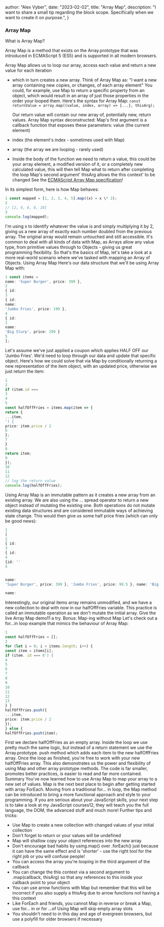 
  author: "Alex Vyber",
  date: "2023-02-02",
  title: "Array Map",
  description:
    "I want to share a small tip regarding the block scope. Specifically when we want to create it on purpose.",
}


### Array Map

What is Array Map?

Array Map is a method that exists on the Array.prototype that was introduced in ECMAScript 5 (ES5) and is supported in
all modern browsers.

Array Map allows us to loop our array, access each value and return a new value for each iteration

- which in turn creates a new array. Think of Array Map as: "I want a new array containing new copies, or changes, of
  each array element" You could, for example, use Map to return a specific property from an object, which would result
  in an array of just those properties in the order your looped them. Here's the syntax for Array Map:
  `const returnValue = array.map((value, index, array) => {...}, thisArg);`

  Our return value will contain our new array of, potentially new, return values. Array Map syntax deconstructed: Map's
  first argument is a callback function that exposes these parameters: value (the current element)

- index (the element's index - sometimes used with Map)
- array (the array we are looping - rarely used)
- Inside the body of the function we need to return a value, this could be your array element, a modified version of it,
  or a completely new calculated value, this will then tell Map what to return after completing the loop Map's second
  argument' thisArg allows the this context' to be changed See the
  [ECMAScript Array Map specification](https://tc39.es/ecma262/#sec-array.prototype.map)!

In its simplest form, here is how Map behaves:

```TypeScript
1 const mapped = [1, 2, 3, 4, 5].map((x) = x \* 2);
2
// [2, 4, 6, 8, 10]
3
console.log(mapped);
```

I'm using x to identify whatever the value is and simply multiplying it by 2, giving us a new array of exactly each
number doubled from the previous array. The original array would remain untouched and still accessible. It's common to
deal with all kinds of data with Map, as Arrays allow any value type, from primitive values through to Objects - giving
us great programming flexibility. So that's the basics of Map, let's take a look at a more real-world scenario where
we've tasked with mapping an Array of Objects. Using Array Map Here's our data structure that we'll be using Array Map
with:

```TypeScript
1 const items =
name: 'Super Burger', price: 399 },
2
{ id:
3
{ id:
name:
'Jumbo Fries', price: 199 },
4
{ id:
1
name:
'Big Slurp', price: 299 }
5
];

```

Let's assume we've just applied a coupon which applies HALF OFF our 'Jumbo Fries'. We'd need to loop through our data
and update that specific object. Here's how we could solve that via Map by conditionally returning a new representation
of the item object, with an updated price, otherwise we just return the item:

```TypeScript
1
2
if (item.id ===
3
4
5
const halfOffFries = items.map(item => {
return {
...item,
') {
price: item.price / 2
6
};
7
}
8
return item;
9
});
10
11
12
// log the return value
console.log(halfOffFries);

```

Using Array Map is an immutable pattern as it creates a new array from an existing array. We are also using the ...
spread operator to return a new object instead of mutating the existing one. Both operations do not mutate existing data
structures and are considered immutable ways of achieving state change. This would then give us some half price fries
(which can only be good news):

```TypeScript
1
[
2
{ id:
3
{ id:
4
{id: ''
5


name:
'Super Burger', price: 399 }, 'Jumbo Fries', price: 99.5 }, name: 'Big Slurp', price: 299 }

name:

```

Interestingly, our original items array remains unmodified, and we have a new collection to deal with now in our
halfOffFries variable. This practice is called an immutable operation as we don't mutate the initial array. Give the
live Array Map demo11 a try. Bonus: Map-ing without Map Let's check out a for...in loop example that mimics the
behaviour of Array Map:

```TypeScript
1
const halfOffFries = [];
2
for (let i = 0; i < items.length; i++) {
const item = items[i];
if (item. id === 8') {
4
5
6
7
8
9
10
11
12
13
} }
halfOffFries.push({
...item,
price: item.price / 2
});
} else {
halfOffFries.push(item);

```

First we declare halfOffFries as an empty array. Inside the loop we use pretty much the same logic, but instead of a
return statement we use the Array.prototype. push method which adds each item to the new halfOffFries array. Once the
loop as finished, you're free to work with your new halfOffFries array. This also demonstrates us the power and
flexibility of using Map and other array prototype methods. The code is far smaller, promotes better practices, is
easier to read and far more contained. Summary You've now learned how to use Array Map to map your array to a new set of
values. Map is the next best place to begin after getting started with array ForEach. Moving from a traditional for...
in loop, the Map method can be introduced to bring a more functional approach and style to your programming. If you are
serious about your JavaScript skills, your next step is to take a look at my JavaScript courses12, they will teach you
the full language, the DOM, the advanced stuff and much more! Further tips and tricks:

- Use Map to create a new collection with changed values of your initial collection
- Don't forget to return or your values will be undefined
- Map will shallow copy your object references into the new array
- Don't encourage bad habits by using.map() over .forEach() just because it can have the same effect and is 'shorter' -
  use the right tool for the right job or you will confuse people!
- You can access the array you're looping in the third argument of the callback
- You can change the this context via a second argument to .map(callback, thisArg) so that any references to this inside
  your callback point to your object
- You can use arrow functions with Map but remember that this will be incorrect if you also supply a thisArg due to
  arrow functions not having a this context
- Like ForEach and friends, you cannot Map in reverse or break a Map, use for... in or for ...of Using Map will skip
  empty array slots
- You shouldn't need to in this day and age of evergreen browsers, but use a polyfill for older browsers if necessary
